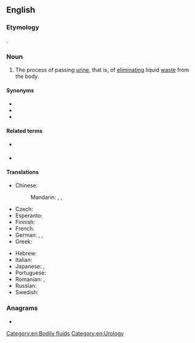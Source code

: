 ==English==
{{wikipedia}}

===Etymology===
{{suffix|en|urinate|ation}}.

===Noun===
{{en-noun|~}}

# The process of passing [[urine]], that is, of [[eliminating]] liquid [[waste]] from the body.

====Synonyms====
* {{l|en|emiction}}
* {{l|en|micturition}}
* {{l|en|uresis}}

====Related terms====
* {{l|en|urine}} {{pos n}}
* {{l|en|urinate}} {{pos v}}

====Translations====
{{trans-top|the process of eliminating liquid waste from the body}}
* Chinese:
*: Mandarin: {{t+|cmn|排尿|tr=páiniào|sc=Hani}}, {{t+|cmn|撒尿|tr=sāniào|sc=Hani}}, {{t+|cmn|泌尿|tr=mìniào|sc=Hani}}
* Czech: {{t|cs|močení|n}}
* Esperanto: {{t|eo|urinado}}
* Finnish: {{t+|fi|virtsaaminen}}
* French: {{t+|fr|miction|f}}
* German: {{t+|de|Miktion|f}}, {{t|de|Urinieren|n}}, {{t|de|Harnlassen|n}}
* Greek: {{t+|el|ούρηση|f|sc=Grek}}
{{trans-mid}}
* Hebrew: {{t+|he|השתנה|f|tr=ha'shta'na|sc=Hebr}}
* Italian: {{t+|it|minzione|f}}
* Japanese: {{t|ja|排尿|tr=はいにょう, hainyō|sc=Jpan}}, {{t|ja|放尿|tr=ほうにょう, hōnyō|sc=Jpan}}
* Portuguese: {{t|pt|urinação|f}}
* Romanian: {{t+|ro|urinare|f}}, {{t+|ro|micțiune|f}}
* Russian: {{t+|ru|мочеиспуска́ние|n}}
* Swedish: {{t+|sv|urinering|c}}
{{trans-bottom}}

===Anagrams===
* {{anagrams|en|ruination}}

[[Category:en:Bodily fluids]]
[[Category:en:Urology]]